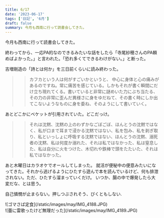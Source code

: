 ```yaml
---
title: 6/17
date: '2023-06-17'
tags: ['日記', '6月']
draft: false
summary: 今月も西南に行って読書会してきた。
---
```

今月も西南に行って読書会してきた。

終わってから、一応PA的なのできるみたいな話をしたら「寺尾紗穂さんのPA頼めばよかった。」と言われた。「恐れ多くてできるわけがない。」と断った。



吉増剛造の「詩とは何か」を三日前くらいに読み終わった。
>>カフカという人は何がすごいかというと、 中心に身体と心の痛みがあるのですね。常に痛苦を感じている。しかもそれが書く瞬間にだけ立ち現れてくる。書いていると非常に謎めいた力にぶち当たる、その力の非常に歪んだ異様さに身をゆだねて、その書く時にしか出てこないようなものに身を委ね、そのようにして書いていく。

あとどこかにベケットが引用されていた。どこだっけ。
>>それは沈黙、沈黙の上のわずかなごぼごぼ、ほんとうの沈黙ではなく、私が口まで耳まで浸かる沈黙ではない、私を包み、私を剥ぎ取り、私といっしょに呼吸する沈黙ではない、ほんとうの沈黙、溺死者の沈黙、私は何度か溺れた、それは私ではなかった、私は窒息した、私は自分に火をつけた、木切れや鉄棒で頭をたたいた、それは私ではなかった。




あと木曜日はカラオケでオールしてしまった。
就活が便秘中の便意みたいになってきた。それから逃げるようにひたすら遊んで本を読んでいるけど、何も排泄されない。ただ、ひたすら溜まっていくだけ。
いつか、腸の中で爆発したら大変だな、とは思う。


自己憐憫が止まらない。押しつぶされそう、びくともしない.



<div className = ' aspect-auto'> 
![ゴマさば定食](/static/images/may/IMG_4188.JPG)
</div>

<div>
![蕾に雷歌ったけど無理だった](/static/images/may/IMG_4189.JPG)
</div>